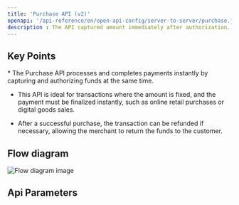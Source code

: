 ```yaml
---
title: 'Purchase API (v2)'
openapi: '/api-reference/en/open-api-config/server-to-server/purchase.json POST /api/v1/server-to-server-interface/payment'
description : The API captured amount immediately after authorization.
---
```


## Key Points

<Info>
  * The Purchase API processes and completes payments instantly by capturing and authorizing funds at the same time.

  * This API is ideal for transactions where the amount is fixed, and the payment must be finalized instantly, such as online retail purchases or digital goods sales.

  * After a successful purchase, the transaction can be refunded if necessary, allowing the merchant to return the funds to the customer.
</Info>

## Flow diagram

![Flow diagram image](/images/timeline-diagram/flows-API-Purchase.svg)

## Api Parameters
